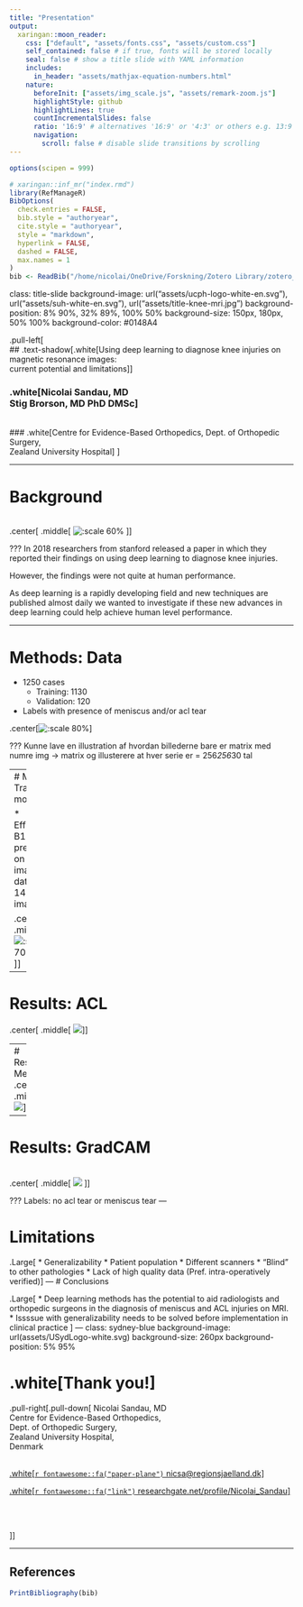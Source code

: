 ```yaml
---
title: "Presentation"
output:
  xaringan::moon_reader:
    css: ["default", "assets/fonts.css", "assets/custom.css"]
    self_contained: false # if true, fonts will be stored locally
    seal: false # show a title slide with YAML information
    includes:
      in_header: "assets/mathjax-equation-numbers.html"
    nature:
      beforeInit: ["assets/img_scale.js", "assets/remark-zoom.js"]
      highlightStyle: github
      highlightLines: true
      countIncrementalSlides: false
      ratio: '16:9' # alternatives '16:9' or '4:3' or others e.g. 13:9
      navigation:
        scroll: false # disable slide transitions by scrolling
---
```


```r
options(scipen = 999)

# xaringan::inf_mr("index.rmd")
library(RefManageR)
BibOptions(
  check.entries = FALSE,
  bib.style = "authoryear",
  cite.style = "authoryear",
  style = "markdown",
  hyperlink = FALSE,
  dashed = FALSE,
  max.names = 1
)
bib <- ReadBib("/home/nicolai/OneDrive/Forskning/Zotero Library/zotero_lib.bib", check = FALSE)
```

class: title-slide
background-image: url("assets/ucph-logo-white-en.svg"), url("assets/suh-white-en.svg"), url("assets/title-knee-mri.jpg")
background-position: 8% 90%, 32% 89%, 100% 50%
background-size: 150px, 180px, 50% 100%
background-color: #0148A4

.pull-left[
<br>
## .text-shadow[.white[Using deep learning to diagnose knee injuries on magnetic resonance images: <br> current potential and limitations]]

### .white[**Nicolai Sandau**, MD <br> Stig Brorson, MD PhD DMSc]
<br>
### .white[Centre for Evidence-Based Orthopedics, Dept. of Orthopedic Surgery,<br>Zealand University Hospital]
]

---

# Background
<br>
.center[
  .middle[
![:scale 60%](figures/orig_paper.png)
  ]
]

???
In 2018 researchers from stanford released a paper in which they reported their findings on using deep learning to diagnose knee injuries. 

However, the findings were not quite at human performance. 

As deep learning is a rapidly developing field and new techniques are published almost daily we wanted to investigate if these new advances in deep learning could help achieve human level performance.   

---

# Methods: Data

- 1250 cases 
  - Training: 1130 
  - Validation: 120
- Labels with presence of meniscus and/or acl tear

.center[![:scale 80%](figures/img_panel.png)]

???
Kunne lave en illustration af hvordan billederne bare er matrix med numre img -> matrix 
og illusterere at hver serie er = 256*256*30 tal 

---
# Methods: Training the model

* Efficientnet B1 pretrained on imagenet dataset ( $\approx$ 14.000.000 images)

.center[
.middle[
  ![:scale 70%](figures/training.svg)
]]

---

# Results: ACL 
.center[
.middle[
![](figures/roc_acl.svg)
]
]

---
# Results: Meniscus
.center[
.middle[
![](figures/roc_men.svg)
]
]

---

# Results: GradCAM

<br>
.center[
  .middle[
    ![](figures/gradcam.png)
  ]
]

???
Labels: no acl tear or meniscus tear
---

# Limitations
.Large[
* Generalizability 
  * Patient population 
  * Different scanners
  * "Blind" to other pathologies 
* Lack of high quality data (Pref. intra-operatively verified)
]
---
# Conclusions

.Large[
* Deep learning methods has the potential to aid radiologists and orthopedic surgeons in the diagnosis of meniscus and ACL injuries on MRI. 
* Issssue with generalizability needs to be solved before implementation in clinical practice 
]
---
class: sydney-blue
background-image: url(assets/USydLogo-white.svg)
background-size: 260px
background-position: 5% 95%

# .white[Thank you!]

.pull-right[.pull-down[
Nicolai Sandau, MD <br>
Centre for Evidence-Based Orthopedics, <br> 
Dept. of Orthopedic Surgery, <br>
Zealand University Hospital, <br>
Denmark <br> <br>

<a href="mailto:nicsa@regionsjaelland.dk">
.white[`r fontawesome::fa("paper-plane")` nicsa@regionsjaelland.dk]
</a>

<a href="https://www.researchgate.net/profile/Nicolai_Sandau">
.white[`r fontawesome::fa("link")` researchgate.net/profile/Nicolai_Sandau]
</a>

<br><br>

]]

---

## References

```r
PrintBibliography(bib)
```
